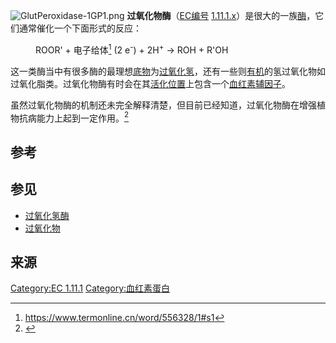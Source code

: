 [[Image:GlutPeroxidase-1GP1.png|thumb]]
'''过氧化物酶'''（[[EC编号|EC编号]] [https://web.archive.org/web/20090430141010/http://www.chem.qmul.ac.uk/iubmb/enzyme/EC1/11/1/ 1.11.1.x]）是很大的一族[[酶|酶]]，它们通常催化一个下面形式的反应：
:ROOR' + 电子给体<ref>https://www.termonline.cn/word/556328/1#s1</ref> (2 e<sup>-</sup>) + 2H<sup>+</sup> → ROH + R'OH

这一类酶当中有很多酶的最理想[[底物|底物]]为[[过氧化氢|过氧化氢]]，还有一些则[[有机物|有机]]的氢过氧化物如过氧化脂类。过氧化物酶有时会在其[[活化位置|活化位置]]上包含一个[[血红素|血红素]][[辅因子|辅因子]]。

虽然过氧化物酶的机制还未完全解释清楚，但目前已经知道，过氧化物酶在增强植物抗病能力上起到一定作用。<ref>{{cite journal
 | author = Karthikeyan M et al.
 | title = Induction of resistance in host against the infection of leaf blight pathogen (Alternaria palandui) in onion (Allium cepa var aggregatum).
 | journal = [[Indian_J_Biochem_Biophys|Indian J Biochem Biophys]] 
 | volume = 42
 | issue = 6 
 | pages = 371–7
 | pmid = 16955738
 | format = |date=December 2005}}</ref>

==参考==
<references/>

==参见==
*[[过氧化氢酶|过氧化氢酶]]
*[[过氧化物|过氧化物]]

==来源==
{{reflist}}
{{过氧化物酶类}}
{{enzymes}}

[[Category:EC_1.11.1|Category:EC 1.11.1]]
[[Category:血红素蛋白|Category:血红素蛋白]]